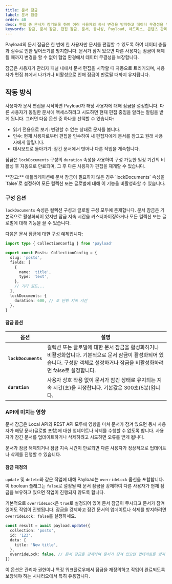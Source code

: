 ```yaml
---
title: 문서 잠금
label: 문서 잠금
order: 40
desc: 편집 중 문서가 잠기도록 하여 여러 사용자의 동시 변경을 방지하고 데이터 무결성을 유지하세요.
keywords: 잠금, 문서 잠금, 편집 잠금, 문서, 동시성, Payload, 헤드리스, 콘텐츠 관리 시스템, cms, javascript, react, node, nextjs
---
```


Payload의 문서 잠금은 한 번에 한 사용자만 문서를 편집할 수 있도록 하여 데이터 충돌과 실수로 인한 덮어쓰기를 방지합니다. 문서가 잠겨 있으면 다른 사용자는 잠금이 해제될 때까지 변경을 할 수 없어 협업 환경에서 데이터 무결성을 보장합니다.

잠금은 사용자가 관리자 패널 내에서 문서 편집을 시작할 때 자동으로 트리거되며, 사용자가 편집 뷰에서 나가거나 비활성으로 인해 잠금이 만료될 때까지 유지됩니다.

## 작동 방식

사용자가 문서 편집을 시작하면 Payload가 해당 사용자에 대해 잠금을 설정합니다. 다른 사용자가 동일한 문서에 액세스하려고 시도하면 현재 편집 중임을 알리는 알림을 받게 됩니다. 그러면 다음 옵션 중 하나를 선택할 수 있습니다:

- 읽기 전용으로 보기: 변경할 수 없는 상태로 문서를 봅니다.
- 인수: 현재 사용자로부터 편집을 인수하여 새 편집자에게 문서를 잠그고 원래 사용자에게 알립니다.
- 대시보드로 돌아가기: 잠긴 문서에서 벗어나 다른 작업을 계속합니다.

잠금은 `lockDocuments` 구성의 `duration` 속성을 사용하여 구성 가능한 일정 기간의 비활성 후 자동으로 만료되며, 그 후 다른 사용자가 편집을 재개할 수 있습니다.

<Banner type="info">
  **참고:** 애플리케이션에 문서 잠금이 필요하지 않은 경우 `lockDocuments`
  속성을 `false`로 설정하여 모든 컬렉션 또는 글로벌에 대해 이 기능을
  비활성화할 수 있습니다.
</Banner>

### 구성 옵션

`lockDocuments` 속성은 컬렉션 구성과 글로벌 구성 모두에 존재합니다. 문서 잠금은 기본적으로 활성화되어 있지만 잠금 지속 시간을 커스터마이징하거나 모든 컬렉션 또는 글로벌에 대해 기능을 끌 수 있습니다.

다음은 문서 잠금에 대한 구성 예제입니다:

```ts
import type { CollectionConfig } from 'payload'

export const Posts: CollectionConfig = {
  slug: 'posts',
  fields: [
    {
      name: 'title',
      type: 'text',
    },
    // 기타 필드...
  ],
  lockDocuments: {
    duration: 600, // 초 단위 지속 시간
  },
}
```

#### 잠금 옵션

| 옵션                | 설명                                                                                                                                                   |
| ------------------- | ------------------------------------------------------------------------------------------------------------------------------------------------------ |
| **`lockDocuments`** | 컬렉션 또는 글로벌에 대한 문서 잠금을 활성화하거나 비활성화합니다. 기본적으로 문서 잠금이 활성화되어 있습니다. 구성할 객체로 설정하거나 잠금을 비활성화하려면 false로 설정합니다. |
| **`duration`**      | 사용자 상호 작용 없이 문서가 잠긴 상태로 유지되는 지속 시간(초)을 지정합니다. 기본값은 300초(5분)입니다.                                               |

### API에 미치는 영향

문서 잠금은 Local API와 REST API 모두에 영향을 미쳐 문서가 잠겨 있으면 동시 사용자가 해당 문서(글로벌 포함)에 대한 업데이트나 삭제를 수행할 수 없도록 합니다. 사용자가 잠긴 문서를 업데이트하거나 삭제하려고 시도하면 오류를 받게 됩니다.

문서가 잠금 해제되거나 잠금 지속 시간이 만료되면 다른 사용자가 정상적으로 업데이트나 삭제를 진행할 수 있습니다.

#### 잠금 재정의

`update` 및 `delete`와 같은 작업에 대해 Payload는 `overrideLock` 옵션을 포함합니다. 이 boolean 플래그는 `false`로 설정될 때 문서 잠금을 강제하여 다른 사용자가 현재 잠금을 보유하고 있으면 작업이 진행되지 않도록 합니다.

기본적으로 `overrideLock`은 `true`로 설정되어 있어 문서 잠금이 무시되고 문서가 잠겨 있어도 작업이 진행됩니다. 잠금을 강제하고 잠긴 문서의 업데이트나 삭제를 방지하려면 `overrideLock: false`를 설정하세요.

```ts
const result = await payload.update({
  collection: 'posts',
  id: '123',
  data: {
    title: 'New title',
  },
  overrideLock: false, // 문서 잠금을 강제하여 문서가 잠겨 있으면 업데이트를 방지
})
```

이 옵션은 관리자 권한이나 특정 워크플로우에서 잠금을 재정의하고 작업이 완료되도록 보장해야 하는 시나리오에서 특히 유용합니다.